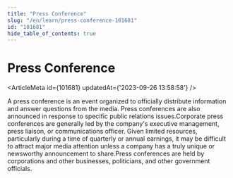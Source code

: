 ```yaml
---
title: "Press Conference"
slug: "/en/learn/press-conference-101681"
id: "101681"
hide_table_of_contents: true
---
```



# Press Conference

<ArticleMeta id={101681} updatedAt={'2023-09-26 13:58:58'} />
<div className='border-solid border-b border-t-0 my-4 border-[var(--ifm-color-gray-300)]' />

A press conference is an event organized to officially distribute information and answer questions from the media. Press conferences are also announced in response to specific public relations issues.Corporate press conferences are generally led by the company's executive management, press liaison, or communications officer. Given limited resources, particularly during a time of quarterly or annual earnings, it may be difficult to attract major media attention unless a company has a truly unique or newsworthy announcement to share.Press conferences are held by corporations and other businesses, politicians, and other government officials.
